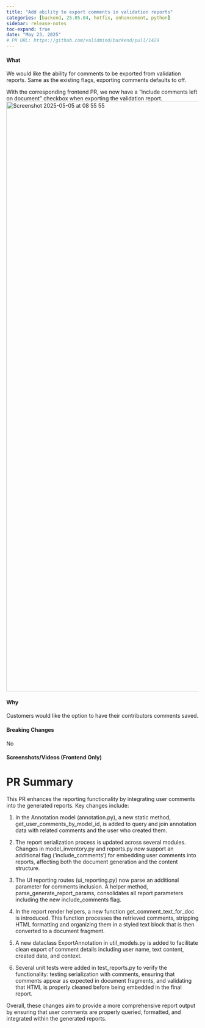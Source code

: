 ```yaml
---
title: "Add ability to export comments in validation reports"
categories: [backend, 25.05.04, hotfix, enhancement, python]
sidebar: release-notes
toc-expand: true
date: "May 23, 2025"
# PR URL: https://github.com/validmind/backend/pull/1429
---
```

#### What
<!-- Describe what the change is doing, including behavior before and after the change -->
We would like the ability for comments to be exported from validation reports. Same as the existing flags, exporting comments defaults to off.

With the corresponding frontend PR, we now have a "include comments left on document" checkbox when exporting the validation report. 
<img width="1542" alt="Screenshot 2025-05-05 at 08 55 55" src="https://github.com/user-attachments/assets/b6b886e6-60cd-4c05-8ac3-46e3edbad7b8" />

#### Why
<!-- Explain why the change is being made and needed -->
Customers would like the option to have their contributors comments saved.

#### Breaking Changes
<!-- List any breaking changes -->
No

#### Screenshots/Videos (Frontend Only)
<!-- Add screenshots or videos showing before/after -->

# PR Summary

This PR enhances the reporting functionality by integrating user comments into the generated reports. Key changes include:

1. In the Annotation model (annotation.py), a new static method, get_user_comments_by_model_id, is added to query and join annotation data with related comments and the user who created them.

2. The report serialization process is updated across several modules. Changes in model_inventory.py and reports.py now support an additional flag ('include_comments') for embedding user comments into reports, affecting both the document generation and the content structure.

3. The UI reporting routes (ui_reporting.py) now parse an additional parameter for comments inclusion. A helper method, parse_generate_report_params, consolidates all report parameters including the new include_comments flag.

4. In the report render helpers, a new function get_comment_text_for_doc is introduced. This function processes the retrieved comments, stripping HTML formatting and organizing them in a styled text block that is then converted to a document fragment.

5. A new dataclass ExportAnnotation in util_models.py is added to facilitate clean export of comment details including user name, text content, created date, and context.

6. Several unit tests were added in test_reports.py to verify the functionality: testing serialization with comments, ensuring that comments appear as expected in document fragments, and validating that HTML is properly cleaned before being embedded in the final report.

Overall, these changes aim to provide a more comprehensive report output by ensuring that user comments are properly queried, formatted, and integrated within the generated reports.